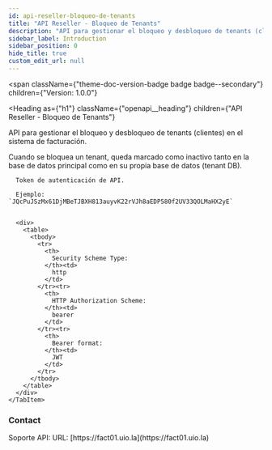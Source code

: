 ```yaml
---
id: api-reseller-bloqueo-de-tenants
title: "API Reseller - Bloqueo de Tenants"
description: "API para gestionar el bloqueo y desbloqueo de tenants (clientes) en el sistema de facturación."
sidebar_label: Introduction
sidebar_position: 0
hide_title: true
custom_edit_url: null
---
```



<span
  className={"theme-doc-version-badge badge badge--secondary"}
  children={"Version: 1.0.0"}
>
</span>

<Heading
  as={"h1"}
  className={"openapi__heading"}
  children={"API Reseller - Bloqueo de Tenants"}
>
</Heading>



API para gestionar el bloqueo y desbloqueo de tenants (clientes) en el sistema de facturación.

Cuando se bloquea un tenant, queda marcado como inactivo tanto en la base de datos principal 
como en su propia base de datos (tenant DB).


<div
  style={{"marginBottom":"2rem"}}
>
  <Heading
    id={"authentication"}
    as={"h2"}
    className={"openapi-tabs__heading"}
    children={"Authentication"}
  >
  </Heading><SchemaTabs
    className={"openapi-tabs__security-schemes"}
  >
    <TabItem
      label={"HTTP: Bearer Auth"}
      value={"bearerAuth"}
    >
      
      
      Token de autenticación de API. 
      
      Ejemplo: `JQcPuJSzMx61DjMBeTJBXH813auyvK22rVJh8aEDP580f2UV33QOLMaHX2yE`
      
      
      <div>
        <table>
          <tbody>
            <tr>
              <th>
                Security Scheme Type:
              </th><td>
                http
              </td>
            </tr><tr>
              <th>
                HTTP Authorization Scheme:
              </th><td>
                bearer
              </td>
            </tr><tr>
              <th>
                Bearer format:
              </th><td>
                JWT
              </td>
            </tr>
          </tbody>
        </table>
      </div>
    </TabItem>
  </SchemaTabs>
</div><div
  style={{"display":"flex","flexDirection":"column","marginBottom":"var(--ifm-paragraph-margin-bottom)"}}
>
  <h3
    style={{"marginBottom":"0.25rem"}}
  >
    Contact
  </h3><span>
    Soporte API: 
  </span><span>
    URL: [https://fact01.uio.la](https://fact01.uio.la)
  </span>
</div>
      